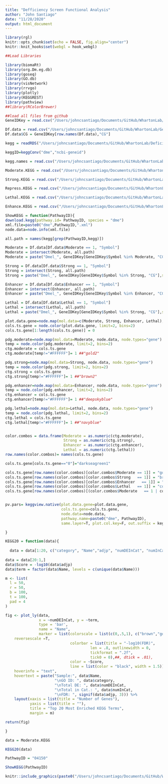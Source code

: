 ```yaml
---
title: "Defficiency Screen Functional Analysis"
author: "John Santiago"
date: "11/28/2020"
output: html_document
---
```


```r
library(rgl)
knitr::opts_chunk$set(echo = FALSE, fig.align="center")
knitr::knit_hooks$set(webgl = hook_webgl)
```

```r
##Load Libraries

library(biomaRt)
library(org.Dm.eg.db)
library(goseq)
library(GO.db)
library(visNetwork)
library(rrvgo)
library(plotly)
library(KEGGREST)
library(pathview)
##library(RColorBrewer)
```

```r
##load all files from github
GeneIDKey = read.csv("/Users/johncsantiago/Documents/GitHub/WhartonLab/GeneralDataFiles/GeneIDKey.csv", row.names = 1)

Df.data = read.csv("/Users/johncsantiago/Documents/GitHub/WhartonLab/GeneralDataFiles/DeficiencyModifierGenes.csv", row.names = 1)
Df.data$CG = GeneIDKey[row.names(Df.data),"CG"]

kegg = readRDS("/Users/johncsantiago/Documents/GitHub/WhartonLab/Deficiency Screen/DataFiles/kegg.symbol2path.RData")

keggID=keggConv("dme","ncbi-geneid")

kegg.names = read.csv("/Users/johncsantiago/Documents/GitHub/WhartonLab/Deficiency Screen/DataFiles/KEGG.names.csv", row.names = 1)

Moderate.KEGG = read.csv("/Users/johncsantiago/Documents/GitHub/WhartonLab/Deficiency Screen/DataFiles/ModerateKEGGAnalysis.csv", row.names = 1)

Strong.KEGG = read.csv("/Users/johncsantiago/Documents/GitHub/WhartonLab/Deficiency Screen/DataFiles/StrongKEGGAnalysis.csv", row.names = 1)

Repress.KEGG = read.csv("/Users/johncsantiago/Documents/GitHub/WhartonLab/Deficiency Screen/DataFiles/RepressorKEGGAnalysis.csv", row.names = 1)

Lethal.KEGG = read.csv("/Users/johncsantiago/Documents/GitHub/WhartonLab/Deficiency Screen/DataFiles/LethalKEGGAnalysis.csv", row.names = 1)

Enhance.KEGG = read.csv("/Users/johncsantiago/Documents/GitHub/WhartonLab/Deficiency Screen/DataFiles/EnhancerKEGGAnalysis.csv", row.names = 1)

```

```r

ShowKEGG = function(PathwayID){
download.kegg(pathway.id= PathwayID, species = "dme")
xml.file=paste0("dme",PathwayID,".xml")
node.data=node.info(xml.file)

all.path = names(kegg[grep(PathwayID,kegg)])

Moderate = Df.data[Df.data$Moderate == 1, "Symbol"]
Moderate = intersect(Moderate, all.path)
Moderate = paste("Dmel_", GeneIDKey[GeneIDKey$Symbol %in% Moderate, "CG"],sep="")

Strong = Df.data[Df.data$Strong == 1, "Symbol"]
Strong = intersect(Strong, all.path)
Strong = paste("Dmel_", GeneIDKey[GeneIDKey$Symbol %in% Strong, "CG"],sep="")

Enhancer = Df.data[Df.data$Enhancer == 1, "Symbol"]
Enhancer = intersect(Enhancer, all.path)
Enhancer = paste("Dmel_", GeneIDKey[GeneIDKey$Symbol %in% Enhancer, "CG"],sep="")

Lethal = Df.data[Df.data$Lethal == 1, "Symbol"]
Lethal = intersect(Lethal, all.path)
Lethal = paste("Dmel_", GeneIDKey[GeneIDKey$Symbol %in% Strong, "CG"],sep="")

plot.data.gene=node.map(mol.data=c(Moderate, Strong, Enhancer, Lethal), node.data, node.types="gene")
cols.ts.gene = node.color(plot.data.gene, limit=2, bins=2)
cols.ts.gene[1:length(cols.ts.gene)] = 0

pdg.moderate=node.map(mol.data=Moderate, node.data, node.types="gene")
temp = node.color(pdg.moderate, limit=2, bins=2)
ctg.moderate = cols.ts.gene
ctg.moderate[temp!="#FFFFFF"]= 1 ##"gold2"

pdg.strong=node.map(mol.data=Strong, node.data, node.types="gene")
temp = node.color(pdg.strong, limit=2, bins=2)
ctg.strong = cols.ts.gene
ctg.strong[temp!="#FFFFFF"]= 1 ##"brown2"

pdg.enhancer=node.map(mol.data=Enhancer, node.data, node.types="gene")
temp = node.color(pdg.enhancer, limit=2, bins=2)
ctg.enhancer = cols.ts.gene
ctg.enhancer[temp!="#FFFFFF"]= 1 ##"deepskyblue"

pdg.lethal=node.map(mol.data=Lethal, node.data, node.types="gene")
temp = node.color(pdg.lethal, limit=2, bins=2)
ctg.lethal = cols.ts.gene
ctg.lethal[temp!="#FFFFFF"]= 1 ##"navyblue"


color.combos = data.frame(Moderate = as.numeric(ctg.moderate),
                          Strong = as.numeric(ctg.strong),
                          Enhancer = as.numeric(ctg.enhancer),
                          Lethal = as.numeric(ctg.lethal))
row.names(color.combos)= names(cols.ts.gene)

cols.ts.gene[cols.ts.gene=="0"]="darkseagreen1"

cols.ts.gene[row.names(color.combos)[color.combos$Moderate == 1]] = "gold2"
cols.ts.gene[row.names(color.combos)[color.combos$Strong   == 1]] = "brown1"
cols.ts.gene[row.names(color.combos)[color.combos$Enhancer   == 1]] = "lightsteelblue"
cols.ts.gene[row.names(color.combos)[color.combos$Lethal   == 1]] = "cornflowerblue"
cols.ts.gene[row.names(color.combos)[(color.combos$Moderate   == 1 | color.combos$Strong   == 1) & (color.combos$Enhancer   == 1 | color.combos$Lethal   == 1) ]] = "grey60"


pv.pars= keggview.native(plot.data.gene=plot.data.gene,
                         cols.ts.gene=cols.ts.gene, 
                         node.data=node.data,
                         pathway.name=paste0("dme", PathwayID),
                         same.layer=T, plot.col.key=F, out.suffix = kegg.names[paste0("dme", PathwayID),1])

}

```

```r

KEGG20 = function(data){
  
  data = data[1:20, c("category", "Name","adjp", "numDEInCat", "numInCat")]
  
data = data[20:1,]
data$Score = -log10(data$adjp)
data$term = factor(data$Name, levels = c(unique(data$Name)))

m <- list(
  l = 50,
  r = 50,
  b = 100,
  t = 100,
  pad = 4
)

fig <- plot_ly(data, 
               x = ~numDEInCat, y = ~term, 
               type = 'bar',
               name = "Name",
               marker = list(colorscale = list(c(0,.5,1), c("brown","gold", "steelblue")),
    reversescale =T,
                             colorbar = list(title = "-log10(FDR)",
                                      len = .8, outlinewidth = 0,
                                      tickformat = ".2f",
                                      tick0 = 0),##, dtick = .01),
                             color = ~Score,
                             line = list(color = "black", width = 1.5)),
    hoverinfo = "text",
    hovertext = paste("Sample:", data$Name,
                      "\nGO ID: ", data$category,
                      "\nTotal DE: ", data$numDEInCat,
                      "\nTotal in Cat.: ", data$numInCat,
                      "\nFDR: ", signif(data$adjp, 3))) %>%
    layout(xaxis = list(title = "Number of Genes"),
           yaxis = list(title = ""),
           title = "Top 20 Most Enriched KEGG Terms",
           margin = m)

return(fig)

}

```


```r

data = Moderate.KEGG

KEGG20(data)

```

```r
PathwayID = "04150"

ShowKEGG(PathwayID)

```

```r
knitr::include_graphics(paste0("/Users/johncsantiago/Documents/GitHub/WhartonLab/Deficiency Screen/dme",PathwayID, ".", kegg.names[paste0("dme", PathwayID),1], ".png"))
```